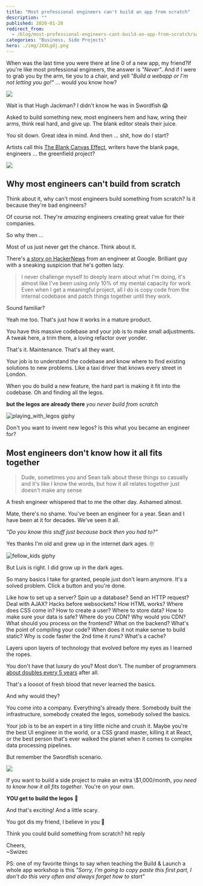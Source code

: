 ```yaml
---
title: "Most professional engineers can't build an app from scratch"
description: ""
published: 2020-01-20
redirect_from:
  - /blog/most-professional-engineers-cant-build-an-app-from-scratch/swizec/9292
categories: "Business, Side Projects"
hero: ./img/JXXLgdj.png
---
```


When was the last time you were there at line 0 of a new app, my friend?If you're like most professional engineers, the answer is _"Never"_. And if I were to grab you by the arm, tie you to a chair, and yell _"Build a webapp or I'm not letting you go!"_ ... would you know how?

![](./img/8x6qItl.gif)

Wait is that Hugh Jackman? I didn't know he was in Swordfish 😱

Asked to build something new, most engineers hem and haw, wring their arms, think real hard, and give up. The blank editor steals their juice.

You sit down. Great idea in mind. And then ... shit, how do I start?

Artists call this [The Blank Canvas Effect](https://zenpencils.com/comic/lilvincent/), writers have the blank page, engineers ... the greenfield project?

![](./img/JXXLgdj.png)

## Why most engineers can't build from scratch

Think about it, why can't most engineers build something from scratch? Is it because they're bad engineers?

Of course not. They're _amazing_ engineers creating great value for their companies.

So why then ...

Most of us just never get the chance. Think about it.

There's [a story on HackerNews](https://news.ycombinator.com/item?id=21961560) from an engineer at Google. Brilliant guy with a sneaking suspicion that he's gotten lazy.

> I never challenge myself to deeply learn about what I'm doing, it's almost like I've been using only 10% of my mental capacity for work Even when I get a meaningful project, all I do is copy code from the internal codebase and patch things together until they work.

Sound familiar?

Yeah me too. That's just how it works in a mature product.

You have this massive codebase and your job is to make small adjustments. A tweak here, a trim there, a loving refactor over yonder.

That's it. Maintenance. That's all they want.

Your job is to understand the codebase and know where to find existing solutions to new problems. Like a taxi driver that knows every street in London.

When you do build a new feature, the hard part is making it fit into the codebase. Oh and finding all the legos.

**but the legos are already there** _you never build from scratch_

![playing_with_legos giphy](./img/media-3o84spgnHZIok5YkjC-giphy.gif)

Don't you want to invent new legos? Is this what you became an engineer for?

## Most engineers don't know how it all fits together

> Dude, sometimes you and Sean talk about these things so casually and it's like I know the words, but how it all relates together just doesn't make any sense

A fresh engineer whispered that to me the other day. Ashamed almost.

Mate, there's no shame. You've been an engineer for a year. Sean and I have been at it for decades. We've seen it all.

_"Do you know this stuff just because back then you had to?"_

Yes thanks I'm old and grew up in the internet dark ages. 🙄

![fellow_kids giphy](./img/media-1Qdp4trljSkY8-giphy.gif)

But Luis is right. I did grow up in the dark ages.

So many basics I take for granted, people just don't learn anymore. It's a solved problem. Click a button and you're done.

Like how to set up a server? Spin up a database? Send an HTTP request? Deal with AJAX? Hacks before websockets? How HTML works? Where does CSS come in? How to create a user? Where to store data? How to make sure your data is safe? Where do you CDN? Why would you CDN? What should you process on the frontend? What on the backend? What's the point of compiling your code? When does it not make sense to build static? Why is code faster the 2nd time it runs? What's a cache?

Layers upon layers of technology that evolved before my eyes as I learned the ropes.

You don't have that luxury do you? Most don't. The number of programmers [about doubles every 5 years](https://blog.cleancoder.com/uncle-bob/2014/06/20/MyLawn.html) after all.

That's a loooot of fresh blood that never learned the basics.

And why would they?

You come into a company. Everything's already there. Somebody built the infrastructure, somebody created the legos, somebody solved the basics.

Your job is to be an expert in a tiny little niche and crush it. Maybe you're the best UI engineer in the world, or a CSS grand master, killing it at React, or the best person that's ever walked the planet when it comes to complex data processing pipelines.

But remember the Swordfish scenario.

![](./img/8x6qItl.gif)

If you want to build a side project to make an extra \\\$1,000/month, _you need to know how it all fits together_. You're on your own.

**YOU get to build the legos** 🎉

And that's exciting! And a little scary.

You got dis my friend, I believe in you 💪

Think you could build something from scratch? hit reply

Cheers,  
~Swizec

PS: one of my favorite things to say when teaching the Build & Launch a whole app workshop is this _"Sorry, I'm going to copy paste this first part, I don't do this very often and always forget how to start"_
